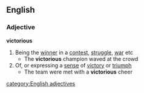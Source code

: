 ==English==
===Adjective===
'''victorious'''
#Being the [[winner]] in a [[contest]], [[struggle]], [[war]] etc
#* The '''victorious''' champion waved at the crowd
#Of, or expressing a [[sense]] of [[victory]] or [[triumph]]
#* The team were met with a '''victorious''' cheer
[[category:English adjectives]]